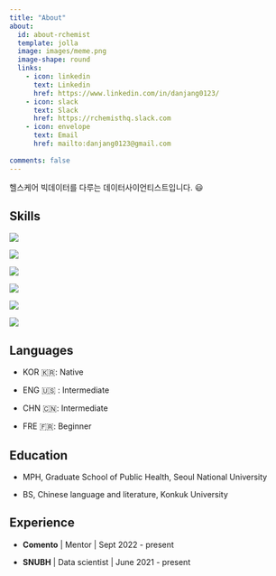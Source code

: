 ```yaml
---
title: "About"
about:
  id: about-rchemist
  template: jolla
  image: images/meme.png
  image-shape: round
  links: 
    - icon: linkedin
      text: Linkedin
      href: https://www.linkedin.com/in/danjang0123/
    - icon: slack
      text: Slack
      href: https://rchemisthq.slack.com
    - icon: envelope
      text: Email
      href: mailto:danjang0123@gmail.com
      
comments: false
---
```


헬스케어 빅데이터를 다루는 데이터사이언티스트입니다. 😃

::: panel-tabset
## Skills

<img src="https://img.shields.io/badge/R-276DC3?style=for-the-badge&amp;logo=R&amp;logoColor=white"/>

<img src="https://img.shields.io/badge/Python-3776AB?style=for-the-badge&amp;logo=Python&amp;logoColor=white"/>

<img src="https://img.shields.io/badge/PostgreSQL-4169E1?style=for-the-badge&amp;logo=PostgreSQL&amp;logoColor=white"/>

![](https://img.shields.io/badge/HTML5-E34F26?style=for-the-badge&logo=HTML5&logoColor=white){style="display: inline-block;"}

![](https://img.shields.io/badge/CSS3-1572B6?style=for-the-badge&logo=CSS3&logoColor=white)

<img src="https://img.shields.io/badge/JavaScript-F7DF1E?style=for-the-badge&amp;logo=JavaScript&amp;logoColor=black"/>

## Languages {style="text-align: left;"}

-   KOR 🇰🇷: Native

-   ENG 🇺🇸 : Intermediate

-   CHN 🇨🇳: Intermediate

-   FRE 🇫🇷: Beginner

## Education

-   MPH, Graduate School of Public Health, Seoul National University

-   BS, Chinese language and literature, Konkuk University

## Experience

-   **Comento** \| Mentor \| Sept 2022 - present

-   **SNUBH** \| Data scientist \| June 2021 - present
:::
